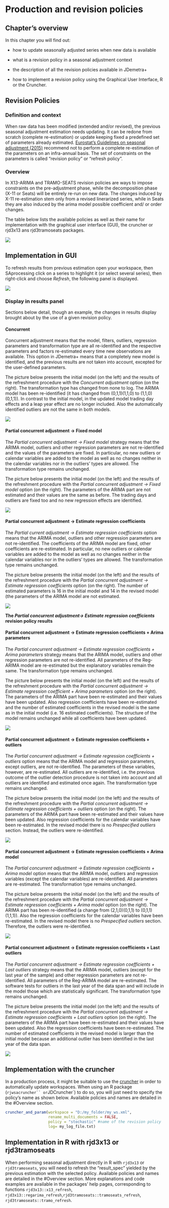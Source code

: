 # Production and revision policies {.unnumbered #t-rev-pol}


## Chapter's overview

In this chapter you will find out: 

- how to update seasonally adjusted series when new data is available

- what is a revision policy in a seasonal adjustment context 

- the description of all the revision policies available in JDemetra+

- how to implement a revision policy using the Graphical User Interface, R or the Cruncher.


## Revision Policies

### Definition and context

When raw data has been modified (extended and/or revised), the previous seasonal adjustment estimation needs updating. It can be redone from scratch (complete re-estimation) or update keeping fixed a predefined set of parameters already estimated. [Eurostat's Guidelines on seasonal adjustment (2015)](https://ec.europa.eu/eurostat/documents/3859598/6830795/KS-GQ-15-001-EN-N.pdf) recommend not to perform a complete re-estimation of the parameters on an infra-annual basis. The set of constraints on the parameters is called "revision policy" or "refresh policy".


### Overview 

In X13-ARIMA and TRAMO-SEATS revision policies are ways to impose constraints on the pre-adjustment phase, while the decomposition phase (X-11 or Seats) will be entirely re-run on new data. The changes induced by X-11 re-estimation stem only from a revised linerarized series, while in Seats they are also induced by the arima model possible coefficient and/ or order changes.

The table below lists the available policies as well as their name for implementation with the graphical user interface (GUI), the cruncher or rjd3x13 ans rjd3tramoseats packages.

![](All_images/Rev_Policies.png)


## Implementation in GUI

To refresh results from previous estimation open your workspace, then SAprocessing click on a series to highlight it (or select several series), then right-click and choose *Refresh*, the following panel is displayed.
    
![](All_images/Rev_Policies_GUI.png)


### Display in results panel

Sections below detail, though an example, the changes in results display brought about by the use of a given revision policy.

#### Concurrent

Concurrent adjustment means that the model, filters, outliers, regression parameters and transformation type are all re-identified and the respective parameters and factors re-estimated every time new observations are available. This option in JDemetra+ means that a completely new model is identified, and the previous results are not taken into account, excepted for the user-defined parameters.

The picture below presents the initial model (on the left) and the results of the refreshment procedure with the *Concurrent adjustment* option (on the right). The transformation type has changed from none to log. The ARIMA model has been re-identified (it has changed from (0,1,1)(1,1,0) to (1,1,0)(0,1,1)). In contrast to the initial model, in the updated model trading day effects and a leap year effect are no longer included. Also the automatically identified outliers are not the same in both models.

![](All_images/UG_PCA_image2.jpg)

#### Partial concurrent adjustment → Fixed model

The *Partial concurrent adjustment → Fixed model* strategy means that the ARIMA model, outliers and other regression parameters are not re-identified and the values of the parameters are fixed. In particular, no new outliers or calendar variables are added to the model as well as no changes neither in the calendar variables nor in the outliers' types are allowed. The transformation type remains unchanged.

The picture below presents the initial model (on the left) and the results of the refreshment procedure with the *Partial concurrent adjustment → Fixed model* option (on the right). The parameters of the ARIMA part are not estimated and their values are the same as before. The trading days and outliers are fixed too and no new regression effects are identified.

![](All_images/UDimage23.jpg)


#### Partial concurrent adjustment → Estimate regression coefficients

The *Partial current adjustment → Estimate regression coefficients* option means that the ARIMA model, outliers and other regression parameters are not re-identified. The coefficients of the ARIMA model are fixed, other coefficients are re-estimated. In particular, no new outliers or calendar variables are added to the model as well as no changes neither in the calendar variables nor in the outliers' types are allowed. The transformation type remains unchanged.

The picture below presents the initial model (on the left) and the results of the refreshment procedure with the *Partial concurrent adjustment* *→ Estimate regression coefficients* option (on the right). The number of estimated parameters is 16 in the initial model and 14 in the revised model (the parameters of the ARIMA model are not estimated.

![](All_images/UDimage24.jpg)

**The *Partial concurrent adjustment→ Estimate regression coefficients* revision policy results**

#### Partial concurrent adjustment → Estimate regression coefficients + Arima parameters

The *Partial concurrent adjustment → Estimate regression coefficients + Arima parameters* strategy means that the ARIMA model, outliers and other regression parameters are not re-identified. All parameters of the Reg-ARIMA model are re-estimated but the explanatory variables remain the same. The transformation type remains unchanged.

The picture below presents the initial model (on the left) and the results of the refreshment procedure with the *Partial* *concurrent adjustment → Estimate regression coefficient + Arima parameters* option (on the right). The parameters of the ARIMA part have been re-estimated and their values have been updated. Also regression coefficients have been re-estimated and the number of estimated coefficients in the revised model is the same as in the initial model (i.e. 16 estimated coefficients). The structure of the model remains unchanged while all coefficients have been updated.

![](All_images/UDimage25.jpg)

#### Partial concurrent adjustment → Estimate regression coefficients + outliers

The *Partial concurrent adjustment → Estimate regression coefficients + outliers* option means that the ARIMA model and regression parameters, except outliers, are not re-identified. The parameters of these variables, however, are re-estimated. All outliers are re-identified, i.e. the previous outcome of the outlier detection procedure is not taken into account and all outliers are identified and estimated once again. The transformation type remains unchanged.

The picture below presents the initial model (on the left) and the results of the refreshment procedure with the *Partial concurrent adjustment → Estimate regression coefficients + outliers* option (on the right). The parameters of the ARIMA part have been re-estimated and their values have been updated. Also regression coefficients for the calendar variables have been re-estimated. In the revised model there is no *Prespecified outliers* section. Instead, the outliers were re-identified.

![](All_images/UDimage27.jpg)

#### Partial concurrent adjustment → Estimate regression coefficients + Arima model

The *Partial concurrent adjustment → Estimate regression coefficients + Arima model* option means that the ARIMA model, outliers and regression variables (except the calendar variables) are re-identified. All parameters are re-estimated. The transformation type remains unchanged.

The picture below presents the initial model (on the left) and the results of the refreshment procedure with the *Partial concurrent adjustment → Estimate regression coefficients + Arima model* option (on the right). The ARIMA part has been re-identified (a change from (2,1,0)(0,1,1) to (0,1,1)(1,1,1)). Also the regression coefficients for the calendar variables have been re-estimated. In the revised model there is no *Prespecified outliers* section. Therefore, the outliers were re-identified.

![](All_images/UG_PCA_image1.jpg)


#### Partial concurrent adjustment → Estimate regression coefficients + Last outliers

The *Partial concurrent adjustment → Estimate regression coefficients + Last outliers* strategy means that the ARIMA model, outliers (except for the last year of the sample) and other regression parameters are not re-identified. All parameters of the Reg-ARIMA model are re-estimated. The software tests for outliers in the last year of the data span and will include in the model those which are statistically significant. The transformation type remains unchanged.

The picture below presents the initial model (on the left) and the results of the refreshment procedure with the *Partial* *concurrent adjustment → Estimate regression coefficients + Last outliers* option (on the right). The parameters of the ARIMA part have been re-estimated and their values have been updated. Also the regression coefficients have been re-estimated. The number of estimated coefficients in the revised model is larger than the initial model because an additional outlier has been identified in the last year of the data span.

![](All_images/UDimage26.jpg)



## Implementation with the cruncher 

In a production process, it might be suitable to use the [cruncher](T-Production-tools-cruncher-QR.qmd) in order to automatically update workspaces. When using an R package (`rjwsacruncher`` or `JDCruncher`) to do so, you will just need to specify the policy's name as shown below. Available policies and names are detailed in the #Overview section.

```r

cruncher_and_param(workspace = "D:/my_folder/my_ws.xml",
                   rename_multi_documents = FALSE,
                   policy = "stochastic" #name of the revision policy
                   log= my_log_file.txt)
```

## Implementation in R with rjd3x13 or rjd3tramoseats

When performing seasonal adjustment directly in R with `rjd3x13` or `rjd3tramoseats`, you will need to refresh the "result_spec" yielded by the previous estimation with the selected policy. Available policies and names are detailed in the #Overview section. More explanations and code examples are available in the packages' help pages, corresponding to functions `rjd3x13::x13_refresh`, `rjd3x13::regarima_refresh`,`rjd3tramoseats::tramoseats_refresh`, `rjd3tramoseats::tramo_refresh`.


